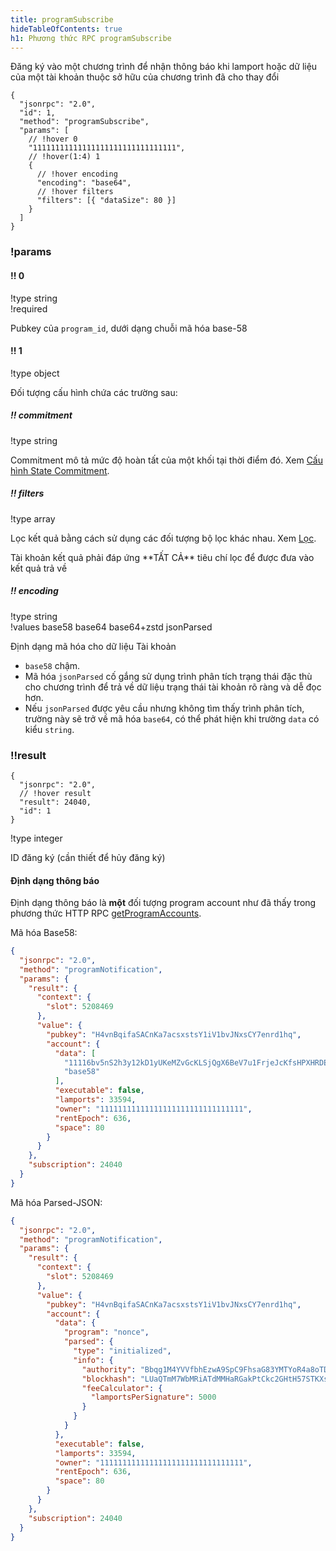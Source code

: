 ```yaml
---
title: programSubscribe
hideTableOfContents: true
h1: Phương thức RPC programSubscribe
---
```


Đăng ký vào một chương trình để nhận thông báo khi lamport hoặc dữ liệu của một
tài khoản thuộc sở hữu của chương trình đã cho thay đổi

<APIMethod>

```jsonc !!request
{
  "jsonrpc": "2.0",
  "id": 1,
  "method": "programSubscribe",
  "params": [
    // !hover 0
    "11111111111111111111111111111111",
    // !hover(1:4) 1
    {
      // !hover encoding
      "encoding": "base64",
      // !hover filters
      "filters": [{ "dataSize": 80 }]
    }
  ]
}
```

### !params

#### !! 0

!type string  
!required

Pubkey của `program_id`, dưới dạng chuỗi mã hóa base-58

#### !! 1

!type object

Đối tượng cấu hình chứa các trường sau:

##### !! commitment

!type string

Commitment mô tả mức độ hoàn tất của một khối tại thời điểm đó. Xem
[Cấu hình State Commitment](/docs/rpc#configuring-state-commitment).

##### !! filters

!type array

Lọc kết quả bằng cách sử dụng các đối tượng bộ lọc khác nhau. Xem
[Lọc](/docs/rpc#filter-criteria).

<Callout type="info">
  Tài khoản kết quả phải đáp ứng **TẤT CẢ** tiêu chí lọc để được đưa vào kết quả
  trả về
</Callout>

##### !! encoding

!type string  
!values base58 base64 base64+zstd jsonParsed

Định dạng mã hóa cho dữ liệu Tài khoản

- `base58` chậm.
- Mã hóa `jsonParsed` cố gắng sử dụng trình phân tích trạng thái đặc thù cho
  chương trình để trả về dữ liệu trạng thái tài khoản rõ ràng và dễ đọc hơn.
- Nếu `jsonParsed` được yêu cầu nhưng không tìm thấy trình phân tích, trường này
  sẽ trở về mã hóa `base64`, có thể phát hiện khi trường `data` có kiểu
  `string`.

### !!result

```jsonc !response
{
  "jsonrpc": "2.0",
  // !hover result
  "result": 24040,
  "id": 1
}
```

!type integer

ID đăng ký (cần thiết để hủy đăng ký)

</APIMethod>

#### Định dạng thông báo

Định dạng thông báo là <b>một</b> đối tượng program account như đã thấy trong
phương thức HTTP RPC [getProgramAccounts](/docs/rpc/http/getprogramaccounts).

Mã hóa Base58:

```json
{
  "jsonrpc": "2.0",
  "method": "programNotification",
  "params": {
    "result": {
      "context": {
        "slot": 5208469
      },
      "value": {
        "pubkey": "H4vnBqifaSACnKa7acsxstsY1iV1bvJNxsCY7enrd1hq",
        "account": {
          "data": [
            "11116bv5nS2h3y12kD1yUKeMZvGcKLSjQgX6BeV7u1FrjeJcKfsHPXHRDEHrBesJhZyqnnq9qJeUuF7WHxiuLuL5twc38w2TXNLxnDbjmuR",
            "base58"
          ],
          "executable": false,
          "lamports": 33594,
          "owner": "11111111111111111111111111111111",
          "rentEpoch": 636,
          "space": 80
        }
      }
    },
    "subscription": 24040
  }
}
```

Mã hóa Parsed-JSON:

```json
{
  "jsonrpc": "2.0",
  "method": "programNotification",
  "params": {
    "result": {
      "context": {
        "slot": 5208469
      },
      "value": {
        "pubkey": "H4vnBqifaSACnKa7acsxstsY1iV1bvJNxsCY7enrd1hq",
        "account": {
          "data": {
            "program": "nonce",
            "parsed": {
              "type": "initialized",
              "info": {
                "authority": "Bbqg1M4YVVfbhEzwA9SpC9FhsaG83YMTYoR4a8oTDLX",
                "blockhash": "LUaQTmM7WbMRiATdMMHaRGakPtCkc2GHtH57STKXs6k",
                "feeCalculator": {
                  "lamportsPerSignature": 5000
                }
              }
            }
          },
          "executable": false,
          "lamports": 33594,
          "owner": "11111111111111111111111111111111",
          "rentEpoch": 636,
          "space": 80
        }
      }
    },
    "subscription": 24040
  }
}
```
